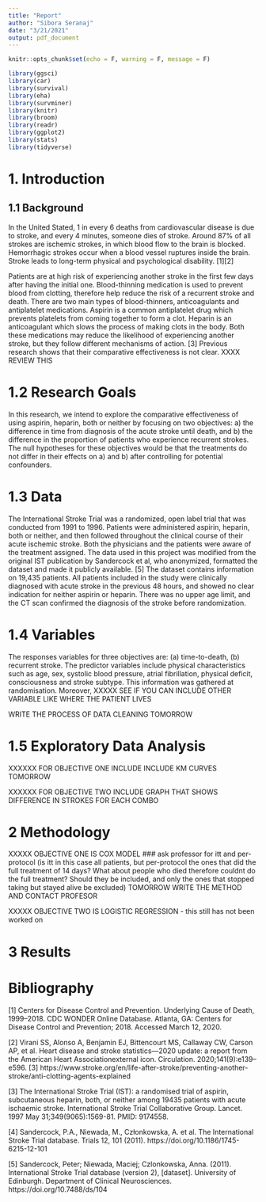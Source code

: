 ```yaml
---
title: "Report"
author: "Sibora Seranaj"
date: "3/21/2021"
output: pdf_document
---
```


```r
knitr::opts_chunk$set(echo = F, warning = F, message = F)
```

```r
library(ggsci)
library(car)
library(survival)
library(eha)
library(survminer)
library(knitr)
library(broom)
library(readr)
library(ggplot2)
library(stats)
library(tidyverse)
```

# 1. Introduction

## 1.1 Background

In the United Stated, 1 in every 6 deaths from cardiovascular disease is due to stroke, and every 4 minutes, someone dies of stroke. Around 87% of all strokes are ischemic strokes, in which blood flow to the brain is blocked. Hemorrhagic strokes occur when a blood vessel ruptures inside the brain. Stroke leads to long-term physical and psychological disability. [1][2]

Patients are at high risk of experiencing another stroke in the first few days after having the initial one. Blood-thinning medication is used to prevent blood from clotting, therefore help reduce the risk of a recurrent stroke and death. There are two main types of blood-thinners, anticoagulants and antiplatelet medications. Aspirin is a common antiplatelet drug which prevents platelets from coming together to form a clot. Heparin is an anticoagulant which slows the process of making clots in the body. Both these medications may reduce the likelihood of experiencing another stroke, but they follow different mechanisms of action. [3] Previous research shows that their comparative effectiveness is not clear. XXXX REVIEW THIS
 

# 1.2 Research Goals

In this research, we intend to explore the comparative effectiveness of using aspirin, heparin, both or neither by focusing on two objectives: a) the difference in time from diagnosis of the acute stroke until death, and b) the difference in the proportion of patients who experience recurrent strokes. The null hypotheses for these objectives would be that the treatments do not differ in their effects on a) and b) after controlling for potential confounders.

# 1.3 Data

The International Stroke Trial was a randomized, open label trial that was conducted from 1991 to 1996. Patients were administered aspirin, heparin, both or neither, and then followed throughout the clinical course of their acute ischemic stroke. Both the physicians and the patients were aware of the treatment assigned. The data used in this project was modified from the original IST publication by Sandercock et al, who anonymized, formatted the dataset and made it publicly available. [5] The dataset contains information on 19,435 patients. All patients included in the study were clinically diagnosed with acute stroke in the previous 48 hours, and showed no clear indication for neither aspirin or heparin. There was no upper age limit, and the CT scan confirmed the diagnosis of the stroke before randomization. 

# 1.4 Variables

The responses variables for three objectives are: (a) time-to-death, (b) recurrent stroke. The predictor variables include physical characteristics such as age, sex, systolic blood pressure, atrial fibrillation, physical deficit, consciousness and stroke subtype. This information was gathered at randomisation. Moreover, XXXXX SEE IF YOU CAN INCLUDE OTHER VARIABLE LIKE WHERE THE PATIENT LIVES

WRITE THE PROCESS OF DATA CLEANING TOMORROW


# 1.5 Exploratory Data Analysis

XXXXXX FOR OBJECTIVE ONE INCLUDE INCLUDE KM CURVES TOMORROW

XXXXXX FOR OBJECTIVE TWO INCLUDE GRAPH THAT SHOWS DIFFERENCE IN STROKES FOR EACH COMBO

# 2 Methodology
XXXXX OBJECTIVE ONE IS COX MODEL ### ask professor for itt and per-protocol (is itt in this case all patients, but per-protocol the ones that did the full treatment of 14 days? What about people who died therefore couldnt do the full treatment? Should they be included, and only the ones that stopped taking but stayed alive be excluded) TOMORROW WRITE THE METHOD AND CONTACT PROFESOR 


XXXXX OBJECTIVE TWO IS LOGISTIC REGRESSION - this still has not been worked on


# 3 Results

# Bibliography

[1] Centers for Disease Control and Prevention. Underlying Cause of Death, 1999–2018. CDC WONDER Online Database. Atlanta, GA: Centers for Disease Control and Prevention; 2018. Accessed March 12, 2020. 

[2] Virani SS, Alonso A, Benjamin EJ, Bittencourt MS, Callaway CW, Carson AP, et al. Heart disease and stroke statistics—2020 update: a report from the American Heart Associationexternal icon. Circulation. 2020;141(9):e139–e596.
[3] https://www.stroke.org/en/life-after-stroke/preventing-another-stroke/anti-clotting-agents-explained

[3] The International Stroke Trial (IST): a randomised trial of aspirin, subcutaneous heparin, both, or neither among 19435 patients with acute ischaemic stroke. International Stroke Trial Collaborative Group. Lancet. 1997 May 31;349(9065):1569-81. PMID: 9174558.

[4] Sandercock, P.A., Niewada, M., Członkowska, A. et al. The International Stroke Trial database. Trials 12, 101 (2011). https://doi.org/10.1186/1745-6215-12-101 

[5] Sandercock, Peter; Niewada, Maciej; Czlonkowska, Anna. (2011). International Stroke Trial database (version 2), [dataset]. University of Edinburgh. Department of Clinical Neurosciences. https://doi.org/10.7488/ds/104
